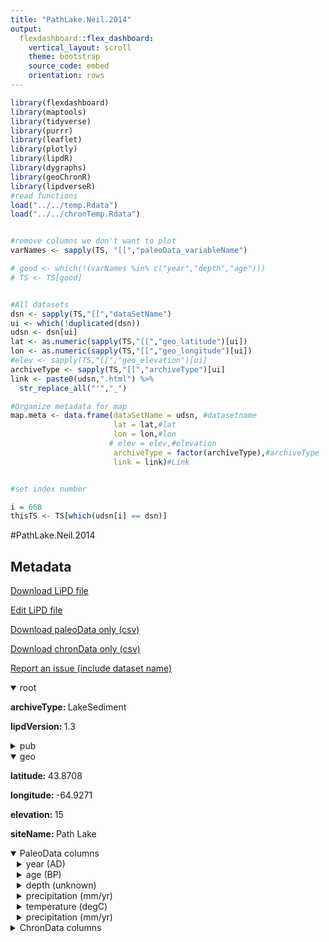 ```yaml
---
title: "PathLake.Neil.2014"
output: 
  flexdashboard::flex_dashboard:
    vertical_layout: scroll
    theme: bootstrap
    source_code: embed
    orientation: rows
---
```


```r
library(flexdashboard)
library(maptools)
library(tidyverse)
library(purrr)
library(leaflet)
library(plotly)
library(lipdR)
library(dygraphs)
library(geoChronR)
library(lipdverseR)
#read functions
load("../../temp.Rdata")
load("../../chronTemp.Rdata")


#remove columns we don't want to plot
varNames <- sapply(TS, "[[","paleoData_variableName")

# good <- which(!(varNames %in% c("year","depth","age")))
# TS <- TS[good]


#All datasets
dsn <- sapply(TS,"[[","dataSetName")
ui <- which(!duplicated(dsn))
udsn <- dsn[ui]
lat <- as.numeric(sapply(TS,"[[","geo_latitude")[ui])
lon <- as.numeric(sapply(TS,"[[","geo_longitude")[ui])
#elev <- sapply(TS,"[[","geo_elevation")[ui]
archiveType <- sapply(TS,"[[","archiveType")[ui]
link <- paste0(udsn,".html") %>% 
  str_replace_all("'","_")

#Organize metadata for map
map.meta <- data.frame(dataSetName = udsn, #datasetname
                       lat = lat,#lat
                       lon = lon,#lon
                      # elev = elev,#elevation
                       archiveType = factor(archiveType),#archiveType
                       link = link)#Link


#set index number

i = 668
thisTS <- TS[which(udsn[i] == dsn)]
```
#PathLake.Neil.2014

Metadata {.sidebar}
-------------------------------------
[Download LiPD file](PathLake.Neil.2014.lpd)
            

[Edit LiPD file](http://lipd.net/playground?source=http://lipdverse.org/globalHolocene/0_25_5/PathLake.Neil.2014.lpd)
            

[Download paleoData only (csv)](PathLake.Neil.2014.csv)
            

[Download chronData only (csv)](PathLake.Neil.2014-chron.csv)
            

[Report an issue (include dataset name)](https://github.com/nickmckay/LiPDverse/issues)

<details open style="margin-left: 0px">
<summary>root</summary>
<p style="margin-left: 0px"><strong>archiveType: </strong>LakeSediment
<p style="margin-left: 0px"><strong>lipdVersion: </strong>1.3
</details>
<details>
<summary>pub</summary>
<details style="margin-left: 10px">
<summary>pub1</summary>
<p style="margin-left: 10px"><strong>author: </strong>list(list(name = "Neil, Karen"), list(name = "Gajewski, Konrad"), list(name = "Betts, Matthew"))
<p style="margin-left: 10px"><strong>citeKey: </strong>neil2014humanecosysteminteraction
<p style="margin-left: 10px"><strong>journal: </strong>Quaternary Research
<p style="margin-left: 10px"><strong>volume: </strong>81
<p style="margin-left: 10px"><strong>title: </strong>Human-ecosystem interactions in relation to Holocene environmental change in Port Joli Harbour, southwestern Nova Scotia, Canada
</details>
<details style="margin-left: 10px">
<summary>pub2</summary>
<p style="margin-left: 10px"><strong>author: </strong>list(list(name = NA))
</details>
</details>
<details open style="margin-left: 0px">
<summary>geo</summary>
<p style="margin-left: 0px"><strong>latitude: </strong>43.8708
<p style="margin-left: 0px"><strong>longitude: </strong>-64.9271
<p style="margin-left: 0px"><strong>elevation: </strong>15
<p style="margin-left: 0px"><strong>siteName: </strong>Path Lake
</details>
<details open>
<summary>PaleoData columns</summary>
<details style="margin-left: 10px">
<summary>year (AD)</summary>
<p style="margin-left: 10px"><strong>TSid: </strong>R6EIo7JN7x2
<p style="margin-left: 10px"><strong>variableName: </strong>year
<p style="margin-left: 10px"><strong>units: </strong>AD
<p style="margin-left: 10px"><strong>description: </strong>Year AD
</details>
<details style="margin-left: 10px">
<summary>age (BP)</summary>
<p style="margin-left: 10px"><strong>TSid: </strong>RHMzwmNDCcf
<p style="margin-left: 10px"><strong>variableName: </strong>age
<p style="margin-left: 10px"><strong>units: </strong>BP
<p style="margin-left: 10px"><strong>description: </strong>Years before present (1950) BP
</details>
<details style="margin-left: 10px">
<summary>depth (unknown)</summary>
<p style="margin-left: 10px"><strong>TSid: </strong>RXCWDEoMDZY
<p style="margin-left: 10px"><strong>variableName: </strong>depth
<p style="margin-left: 10px"><strong>units: </strong>unknown
<p style="margin-left: 10px"><strong>description: </strong>depth
</details>
<details style="margin-left: 10px">
<summary>precipitation (mm/yr)</summary>
<p style="margin-left: 10px"><strong>TSid: </strong>GH49590f39
<p style="margin-left: 10px"><strong>variableName: </strong>precipitation
<p style="margin-left: 10px"><strong>units: </strong>mm/yr
<p style="margin-left: 10px"><strong>useInGlobalTemperatureAnalysis: </strong>TRUE
<details>
<summary>interpretation</summary>
<details style="margin-left: 20px">
<summary>1</summary>
<p style="margin-left: 20px"><strong>direction: </strong>positive
<p style="margin-left: 20px"><strong>interpDirection: </strong>positive
<p style="margin-left: 20px"><strong>scope: </strong>climate
<p style="margin-left: 20px"><strong>seasonality: </strong>1 2 3 4 5 6 7 8 9 10 11 12
<p style="margin-left: 20px"><strong>variable: </strong>M
</details>
</details>
</details>
<details style="margin-left: 10px">
<summary>temperature (degC)</summary>
<p style="margin-left: 10px"><strong>TSid: </strong>GH47c8e274
<p style="margin-left: 10px"><strong>variableName: </strong>temperature
<p style="margin-left: 10px"><strong>units: </strong>degC
<p style="margin-left: 10px"><strong>useInGlobalTemperatureAnalysis: </strong>TRUE
<details>
<summary>interpretation</summary>
<details style="margin-left: 20px">
<summary>1</summary>
<p style="margin-left: 20px"><strong>direction: </strong>positive
<p style="margin-left: 20px"><strong>interpDirection: </strong>positive
<p style="margin-left: 20px"><strong>scope: </strong>climate
<p style="margin-left: 20px"><strong>seasonality: </strong>1 2 3 4 5 6 7 8 9 10 11 12
<p style="margin-left: 20px"><strong>variable: </strong>T
<p style="margin-left: 20px"><strong>variableDetail: </strong>air@surface
</details>
</details>
</details>
<details style="margin-left: 10px">
<summary>precipitation (mm/yr)</summary>
<p style="margin-left: 10px"><strong>TSid: </strong>GH5b01e158
<p style="margin-left: 10px"><strong>variableName: </strong>precipitation
<p style="margin-left: 10px"><strong>units: </strong>mm/yr
<p style="margin-left: 10px"><strong>useInGlobalTemperatureAnalysis: </strong>FALSE
<details>
<summary>interpretation</summary>
<details style="margin-left: 20px">
<summary>1</summary>
<p style="margin-left: 20px"><strong>direction: </strong>positive
<p style="margin-left: 20px"><strong>interpDirection: </strong>positive
<p style="margin-left: 20px"><strong>scope: </strong>climate
<p style="margin-left: 20px"><strong>seasonality: </strong>winter
</details>
</details>
</details>
<details>
<summary>ChronData columns</summary>
<details style="margin-left: 10px">
<summary>depth (cm)</summary>
<p style="margin-left: 10px"><strong>TSid: </strong>LPD543c622e
<p style="margin-left: 10px"><strong>variableName: </strong>depth
<p style="margin-left: 10px"><strong>units: </strong>cm
</details>
<details style="margin-left: 10px">
<summary>age (yr BP)</summary>
<p style="margin-left: 10px"><strong>TSid: </strong>LPDece0f148
<p style="margin-left: 10px"><strong>variableName: </strong>age
<p style="margin-left: 10px"><strong>units: </strong>yr BP
</details>
<details style="margin-left: 10px">
<summary>x_LaboratoryNo_Beta_ ()</summary>
<p style="margin-left: 10px"><strong>TSid: </strong>LPDdd8c4ff1
<p style="margin-left: 10px"><strong>variableName: </strong>x_LaboratoryNo_Beta_
</details>
<details style="margin-left: 10px">
<summary>x13C_12CRatio_perMil_ (permil)</summary>
<p style="margin-left: 10px"><strong>TSid: </strong>LPDf8072f4e
<p style="margin-left: 10px"><strong>variableName: </strong>x13C_12CRatio_perMil_
<p style="margin-left: 10px"><strong>units: </strong>permil
</details>
<details style="margin-left: 10px">
<summary>error (yr)</summary>
<p style="margin-left: 10px"><strong>TSid: </strong>LPDf7422476
<p style="margin-left: 10px"><strong>variableName: </strong>error
<p style="margin-left: 10px"><strong>units: </strong>yr
</details>

Row {.tabset .tabset-fade}
-----------------------------------------------------------------------

### Sitemap

```r
  map.meta.split <- split(map.meta, map.meta$archiveType)


factpal <- colorFactor("Paired",map.meta$archiveType)
buff <- 15
l <- leaflet() %>% 
  addTiles() %>% 
  fitBounds(map.meta$lon[i]-buff,map.meta$lat[i]-buff,map.meta$lon[i]+buff,map.meta$lat[i]+buff)
  

  
  
names(map.meta.split) %>%
  purrr::walk( function(df) {
    l <<- l %>%
      addMarkers(data=map.meta.split[[df]],
                 lng=~lon, lat=~lat,
                 label=~as.character(archiveType),
                 popup=~paste(str_c('Dataset: <a href="',link,'">',dataSetName,'</a>'),
                                 # str_c("Elevation: ",elev),
                                  str_c("Archive Type: ",archiveType),
                                  sep = "<br>"),
                 group = df,
                 clusterOptions = markerClusterOptions(removeOutsideVisibleBounds = F),
                 labelOptions = labelOptions(noHide = F,
                                             direction = 'auto'))
  })

l %>%
  addLayersControl(position = "bottomleft",
    overlayGroups = names(map.meta.split),
    options = layersControlOptions(collapsed = FALSE,
                                   opacity = 0.8)
  )
```

### Search the LiPDverse (Beta! doesn't work well yet)
```r
#Add google search bar
htmltools::includeHTML("../../googleSearchChunk.html")
```


Row {.tabset .tabset-fade}
-----------------------------------------------------------------------

### precipitation (mm/yr)
```r
plotCol(thisTS,ind = 1)
```

### temperature (degC)
```r
plotCol(thisTS,ind = 6)
```

### precipitation (mm/yr)
```r
plotCol(thisTS,ind = 5)
```

Row {.tabset .tabset-fade}
-----------------------------------------------------------------------

### depth (cm)
```r
plotCol(chronTS,ind = 2)
```

### age (yr BP)
```r
plotCol(chronTS,ind = 4)
```

### x_LaboratoryNo_Beta_ ()
```r
plotCol(chronTS,ind = 1)
```

### x13C_12CRatio_perMil_ (permil)
```r
plotCol(chronTS,ind = 3)
```

### error (yr)
```r
plotCol(chronTS,ind = 5)
```
